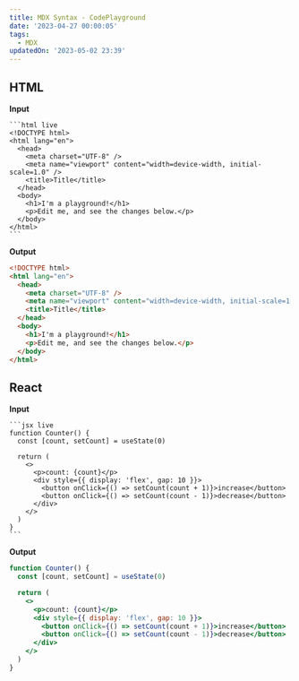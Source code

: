 ```yaml
---
title: MDX Syntax - CodePlayground
date: '2023-04-27 00:00:05'
tags:
  - MDX
updatedOn: '2023-05-02 23:39'
---
```


## HTML

**Input**

````mdx
```html live
<!DOCTYPE html>
<html lang="en">
  <head>
    <meta charset="UTF-8" />
    <meta name="viewport" content="width=device-width, initial-scale=1.0" />
    <title>Title</title>
  </head>
  <body>
    <h1>I'm a playground!</h1>
    <p>Edit me, and see the changes below.</p>
  </body>
</html>
```
````

**Output**

```html live
<!DOCTYPE html>
<html lang="en">
  <head>
    <meta charset="UTF-8" />
    <meta name="viewport" content="width=device-width, initial-scale=1.0" />
    <title>Title</title>
  </head>
  <body>
    <h1>I'm a playground!</h1>
    <p>Edit me, and see the changes below.</p>
  </body>
</html>
```

## React

**Input**

````mdx
```jsx live
function Counter() {
  const [count, setCount] = useState(0)

  return (
    <>
      <p>count: {count}</p>
      <div style={{ display: 'flex', gap: 10 }}>
        <button onClick={() => setCount(count + 1)}>increase</button>
        <button onClick={() => setCount(count - 1)}>decrease</button>
      </div>
    </>
  )
}
```
````

**Output**

```jsx live
function Counter() {
  const [count, setCount] = useState(0)

  return (
    <>
      <p>count: {count}</p>
      <div style={{ display: 'flex', gap: 10 }}>
        <button onClick={() => setCount(count + 1)}>increase</button>
        <button onClick={() => setCount(count - 1)}>decrease</button>
      </div>
    </>
  )
}
```
